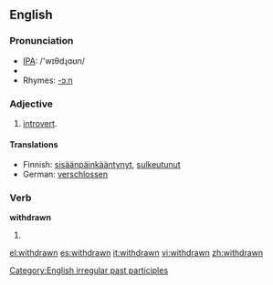 ==English==

===Pronunciation===
*[[w:IPA|IPA]]: /'wɪθdɻɑʊn/
*{{audio|en-us-withdrawn.ogg|Audio (US)}}
*Rhymes: [[Rhymes:English:-ɔːn|-ɔːn]]

===Adjective===
{{en-adj}}
# [[introvert]].

====Translations====
*Finnish: [[sisäänpäinkääntynyt]], [[sulkeutunut]]
*German: [[verschlossen]]

===Verb===
'''withdrawn'''
# {{past participle of|withdraw}}

[[Category:English irregular past participles]]

[[el:withdrawn]]
[[es:withdrawn]]
[[it:withdrawn]]
[[vi:withdrawn]]
[[zh:withdrawn]]